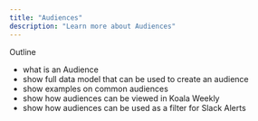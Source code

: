 ```yaml
---
title: "Audiences"
description: "Learn more about Audiences"
---
```


Outline

- what is an Audience
- show full data model that can be used to create an audience
- show examples on common audiences
- show how audiences can be viewed in Koala Weekly
- show how audiences can be used as a filter for Slack Alerts

